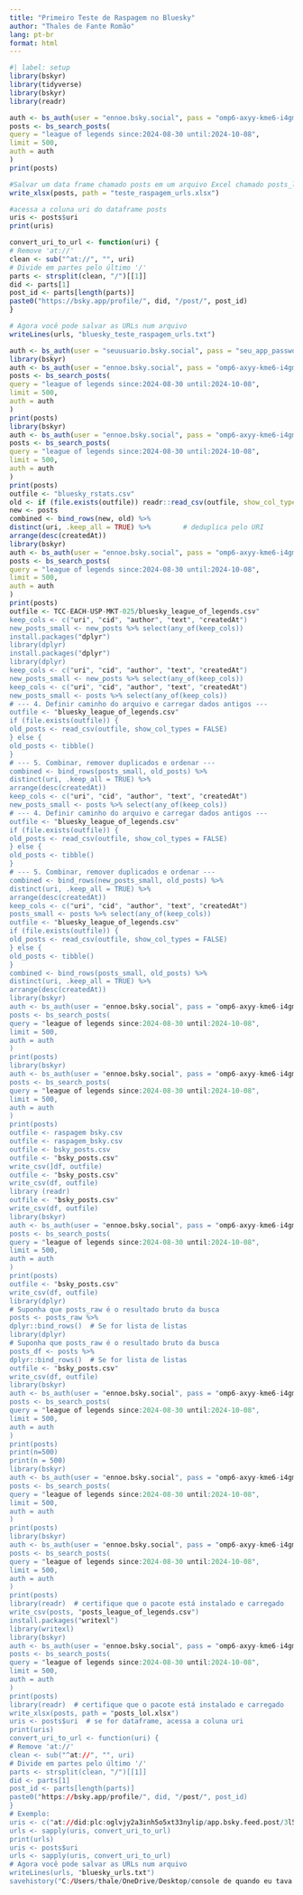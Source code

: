 ```yaml
---
title: "Primeiro Teste de Raspagem no Bluesky"
author: "Thales de Fante Romão"
lang: pt-br
format: html
---
```


```r
#| label: setup
library(bskyr)
library(tidyverse)
library(bskyr)
library(readr)

```


```r

auth <- bs_auth(user = "ennoe.bsky.social", pass = "omp6-axyy-kme6-i4gm")
posts <- bs_search_posts(
query = "league of legends since:2024-08-30 until:2024-10-08",
limit = 500,
auth = auth
)
print(posts)
```


```r
#Salvar um data frame chamado posts em um arquivo Excel chamado posts_lol.xlsx, usando a função write_xlsx().
write_xlsx(posts, path = "teste_raspagem_urls.xlsx") 

#acessa a coluna uri do dataframe posts
uris <- posts$uri  
print(uris)

convert_uri_to_url <- function(uri) {
# Remove 'at://'
clean <- sub("^at://", "", uri)
# Divide em partes pelo último '/'
parts <- strsplit(clean, "/")[[1]]
did <- parts[1]
post_id <- parts[length(parts)]
paste0("https://bsky.app/profile/", did, "/post/", post_id)
}

# Agora você pode salvar as URLs num arquivo
writeLines(urls, "bluesky_teste_raspagem_urls.txt")

```


```r
auth <- bs_auth(user = "seuusuario.bsky.social", pass = "seu_app_password")
library(bskyr)
auth <- bs_auth(user = "ennoe.bsky.social", pass = "omp6-axyy-kme6-i4gm")
posts <- bs_search_posts(
query = "league of legends since:2024-08-30 until:2024-10-08",
limit = 500,
auth = auth
)
print(posts)
library(bskyr)
auth <- bs_auth(user = "ennoe.bsky.social", pass = "omp6-axyy-kme6-i4gm")
posts <- bs_search_posts(
query = "league of legends since:2024-08-30 until:2024-10-08",
limit = 500,
auth = auth
)
print(posts)
outfile <- "bluesky_rstats.csv"
old <- if (file.exists(outfile)) readr::read_csv(outfile, show_col_types = FALSE) else tibble::tibble()
new <- posts
combined <- bind_rows(new, old) %>%
distinct(uri, .keep_all = TRUE) %>%        # deduplica pelo URI
arrange(desc(createdAt))
library(bskyr)
auth <- bs_auth(user = "ennoe.bsky.social", pass = "omp6-axyy-kme6-i4gm")
posts <- bs_search_posts(
query = "league of legends since:2024-08-30 until:2024-10-08",
limit = 500,
auth = auth
)
print(posts)
outfile <- TCC-EACH-USP-MKT-025/bluesky_league_of_legends.csv"
keep_cols <- c("uri", "cid", "author", "text", "createdAt")
new_posts_small <- new_posts %>% select(any_of(keep_cols))
install.packages("dplyr")
library(dplyr)
install.packages("dplyr")
library(dplyr)
keep_cols <- c("uri", "cid", "author", "text", "createdAt")
new_posts_small <- new_posts %>% select(any_of(keep_cols))
keep_cols <- c("uri", "cid", "author", "text", "createdAt")
new_posts_small <- posts %>% select(any_of(keep_cols))
# --- 4. Definir caminho do arquivo e carregar dados antigos ---
outfile <- "bluesky_league_of_legends.csv"
if (file.exists(outfile)) {
old_posts <- read_csv(outfile, show_col_types = FALSE)
} else {
old_posts <- tibble()
}
# --- 5. Combinar, remover duplicados e ordenar ---
combined <- bind_rows(posts_small, old_posts) %>%
distinct(uri, .keep_all = TRUE) %>%
arrange(desc(createdAt))
keep_cols <- c("uri", "cid", "author", "text", "createdAt")
new_posts_small <- posts %>% select(any_of(keep_cols))
# --- 4. Definir caminho do arquivo e carregar dados antigos ---
outfile <- "bluesky_league_of_legends.csv"
if (file.exists(outfile)) {
old_posts <- read_csv(outfile, show_col_types = FALSE)
} else {
old_posts <- tibble()
}
# --- 5. Combinar, remover duplicados e ordenar ---
combined <- bind_rows(new_posts_small, old_posts) %>%
distinct(uri, .keep_all = TRUE) %>%
arrange(desc(createdAt))
keep_cols <- c("uri", "cid", "author", "text", "createdAt")
posts_small <- posts %>% select(any_of(keep_cols))
outfile <- "bluesky_league_of_legends.csv"
if (file.exists(outfile)) {
old_posts <- read_csv(outfile, show_col_types = FALSE)
} else {
old_posts <- tibble()
}
combined <- bind_rows(posts_small, old_posts) %>%
distinct(uri, .keep_all = TRUE) %>%
arrange(desc(createdAt))
library(bskyr)
auth <- bs_auth(user = "ennoe.bsky.social", pass = "omp6-axyy-kme6-i4gm")
posts <- bs_search_posts(
query = "league of legends since:2024-08-30 until:2024-10-08",
limit = 500,
auth = auth
)
print(posts)
library(bskyr)
auth <- bs_auth(user = "ennoe.bsky.social", pass = "omp6-axyy-kme6-i4gm")
posts <- bs_search_posts(
query = "league of legends since:2024-08-30 until:2024-10-08",
limit = 500,
auth = auth
)
print(posts)
outfile <- raspagem bsky.csv
outfile <- raspagem_bsky.csv
outfile <- bsky_posts.csv
outfile <- "bsky_posts.csv"
write_csv(]df, outfile)
outfile <- "bsky_posts.csv"
write_csv(df, outfile)
library (readr)
outfile <- "bsky_posts.csv"
write_csv(df, outfile)
library(bskyr)
auth <- bs_auth(user = "ennoe.bsky.social", pass = "omp6-axyy-kme6-i4gm")
posts <- bs_search_posts(
query = "league of legends since:2024-08-30 until:2024-10-08",
limit = 500,
auth = auth
)
print(posts)
outfile <- "bsky_posts.csv"
write_csv(df, outfile)
library(dplyr)
# Suponha que posts_raw é o resultado bruto da busca
posts <- posts_raw %>%
dplyr::bind_rows()  # Se for lista de listas
library(dplyr)
# Suponha que posts_raw é o resultado bruto da busca
posts_df <- posts %>%
dplyr::bind_rows()  # Se for lista de listas
outfile <- "bsky_posts.csv"
write_csv(df, outfile)
library(bskyr)
auth <- bs_auth(user = "ennoe.bsky.social", pass = "omp6-axyy-kme6-i4gm")
posts <- bs_search_posts(
query = "league of legends since:2024-08-30 until:2024-10-08",
limit = 500,
auth = auth
)
print(posts)
print(n=500)
print(n = 500)
library(bskyr)
auth <- bs_auth(user = "ennoe.bsky.social", pass = "omp6-axyy-kme6-i4gm")
posts <- bs_search_posts(
query = "league of legends since:2024-08-30 until:2024-10-08",
limit = 500,
auth = auth
)
print(posts)
library(bskyr)
auth <- bs_auth(user = "ennoe.bsky.social", pass = "omp6-axyy-kme6-i4gm")
posts <- bs_search_posts(
query = "league of legends since:2024-08-30 until:2024-10-08",
limit = 500,
auth = auth
)
print(posts)
library(readr)  # certifique que o pacote está instalado e carregado
write_csv(posts, "posts_league_of_legends.csv")
install.packages("writexl")
library(writexl)
library(bskyr)
auth <- bs_auth(user = "ennoe.bsky.social", pass = "omp6-axyy-kme6-i4gm")
posts <- bs_search_posts(
query = "league of legends since:2024-08-30 until:2024-10-08",
limit = 500,
auth = auth
)
print(posts)
library(readr)  # certifique que o pacote está instalado e carregado
write_xlsx(posts, path = "posts_lol.xlsx")
uris <- posts$uri  # se for dataframe, acessa a coluna uri
print(uris)
convert_uri_to_url <- function(uri) {
# Remove 'at://'
clean <- sub("^at://", "", uri)
# Divide em partes pelo último '/'
parts <- strsplit(clean, "/")[[1]]
did <- parts[1]
post_id <- parts[length(parts)]
paste0("https://bsky.app/profile/", did, "/post/", post_id)
}
# Exemplo:
uris <- c("at://did:plc:oglvjy2a3inh5o5xt33nylip/app.bsky.feed.post/3l5xhu7yu7d2x")
urls <- sapply(uris, convert_uri_to_url)
print(urls)
uris <- posts$uri
urls <- sapply(uris, convert_uri_to_url)
# Agora você pode salvar as URLs num arquivo
writeLines(urls, "bluesky_urls.txt")
savehistory("C:/Users/thale/OneDrive/Desktop/console de quando eu tava raspando dados.Rhistory")

```

